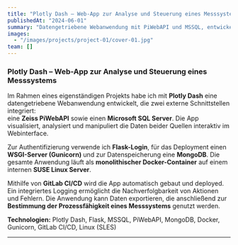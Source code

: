 ---
title: "Plotly Dash – Web-App zur Analyse und Steuerung eines Messsystems"
publishedAt: "2024-06-01"
summary: "Datengetriebene Webanwendung mit PiWebAPI und MSSQL, entwickelt mit Plotly Dash."
images:
  - "/images/projects/project-01/cover-01.jpg"
team: []
---
### Plotly Dash – Web-App zur Analyse und Steuerung eines Messsystems

Im Rahmen eines eigenständigen Projekts habe ich mit **Plotly Dash** eine datengetriebene Webanwendung entwickelt, die zwei externe Schnittstellen integriert:  
eine **Zeiss PiWebAPI** sowie einen **Microsoft SQL Server**. Die App visualisiert, analysiert und manipuliert die Daten beider Quellen interaktiv im Webinterface.

Zur Authentifizierung verwende ich **Flask-Login**, für das Deployment einen **WSGI-Server (Gunicorn)** und zur Datenspeicherung eine **MongoDB**. Die gesamte Anwendung läuft als **monolithischer Docker-Container** auf einem internen **SUSE Linux Server**.  

Mithilfe von **GitLab CI/CD** wird die App automatisch gebaut und deployed. Ein integriertes Logging ermöglicht die Nachverfolgbarkeit von Aktionen und Fehlern. Die Anwendung kann Daten exportieren, die anschließend zur **Bestimmung der Prozessfähigkeit eines Messsystems** genutzt werden.

**Technologien:** Plotly Dash, Flask, MSSQL, PiWebAPI, MongoDB, Docker, Gunicorn, GitLab CI/CD, Linux (SLES)

---
